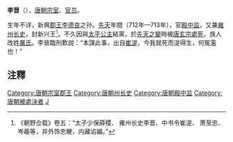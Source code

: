 {{for|朝鲜王朝高宗之孙|李晉 (韓國)}}
'''李晋'''（{{bd|7世纪|?|713年|7月29日|catIdx=L}}），[[唐朝|唐朝]][[宗室|宗室]]、[[官员|官员]]。

生年不详，新興[[郡王|郡王]][[李德良|李德良]]之孙。[[先天_(年号)|先天]]年間（712年—713年），官[[殿中监|殿中监]]，又兼[[雍州_(后赵)|雍州]][[长史|长史]]，封新兴王<ref>《朝野佥载》卷五：“太子少保薛稷、 雍州长史李晋、中书令崔湜、 萧至忠、 岑羲等，并外饰忠鲠，内藏谄媚。”</ref>。不久因與[[太平公主|太平公主]]結黨，於[[先天之變|先天之變]]時被[[唐玄宗|唐玄宗]][[處死|處死]]，族人改姓[[厲氏|厲氏]]。李晉臨刑歎說：“本謀此事，出自[[崔湜|崔湜]]，今我就死而湜得生，何冤濫也！”

==注釋==
{{reflist}}
{{DEFAULTSORT:L}}
[[Category:唐朝宗室郡王|Category:唐朝宗室郡王]]
[[Category:唐朝州长史|Category:唐朝州长史]]
[[Category:唐朝殿中监|Category:唐朝殿中监]]
[[Category:唐朝被處決者|Category:唐朝被處決者]]
[[Category:李姓|J]]